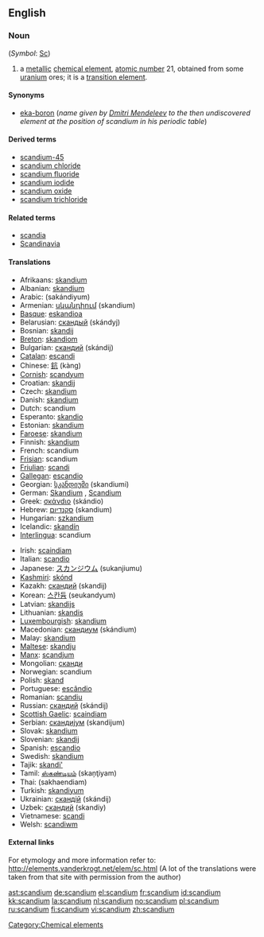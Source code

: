 {{see|Scandium}}
==English==
{{elements|Sc|calcium|Ca|titanium|Ti}}
===Noun===
{{wikipedia}}
{{en-noun|-}} (''Symbol'': [[Sc]])

# a [[metallic]] [[chemical element]], [[atomic number]] 21, obtained from some [[uranium]] ores; it is a [[transition element]].

====Synonyms====
*[[eka-boron]] (''name given by [[w:Dmitri Mendeleev|Dmitri Mendeleev]] to the then undiscovered element at the position of scandium in his periodic table'')

====Derived terms====
*[[scandium-45]]
*[[scandium chloride]]
*[[scandium fluoride]]
*[[scandium iodide]]
*[[scandium oxide]]
*[[scandium trichloride]]

====Related terms====
*[[scandia]]
*[[Scandinavia]]

==== Translations ====
{{top}}
*Afrikaans: [[skandium]]
*Albanian: [[skandium]]
*Arabic: {{ARchar|[[سكانديوم]]}} (sakándiyum) {{m}}
*Armenian: [[սկանդիում]] (skandium)
*[[Basque]]: [[eskandioa]]
*Belarusian: [[скандый]] (skándyj) {{m}}
*Bosnian: [[skandij]]
*[[Breton]]: [[skandiom]]
*Bulgarian: [[скандий]] (skándij) {{m}}
*[[Catalan]]: [[escandi]]
*Chinese: [[鈧]] (kàng)
*[[Cornish]]: [[scandyum]]
*Croatian: [[skandij]]
*Czech: [[skandium]]
*Danish: [[skandium]]
*Dutch: scandium {{n}}
*Esperanto: [[skandio]]
*Estonian: [[skandium]]
*[[Faroese]]: [[skandium]]
*Finnish: [[skandium]]
*French: scandium {{m}}
*[[Frisian]]: scandium
*[[Friulian]]: [[scandi]]
*[[Gallegan]]: [[escandio]]
*Georgian: [[სკანდიუმი]] (skandiumi)
*German: [[Skandium]] {{n}}, [[Scandium]] {{n}}
*Greek: [[σκάνdιο]] (skándio) {{n}}
*Hebrew: [[סקנדיום]] (skandium)
*Hungarian: [[szkandium]]
*Icelandic: [[skandín]]
*[[Interlingua]]: scandium
{{mid}}
*Irish: [[scaindiam]]
*Italian: [[scandio]] {{m}}
*Japanese: [[スカンジウム]] (sukanjiumu)
*[[Kashmiri]]: [[skónd]]
*Kazakh: [[скандий]] (skandij)
*Korean: [[스칸듐]] (seukandyum)
*Latvian: [[skandijs]]
*Lithuanian: [[skandis]]
*[[Luxembourgish]]: [[skandium]]
*Macedonian: [[скандиум]] (skándium) {{m}}
*Malay: [[skandium]]
*[[Maltese]]: [[skandju]]
*[[Manx]]: [[scandjum]]
*Mongolian: [[сканди]]
*Norwegian: scandium
*Polish: [[skand]] {{m}}
*Portuguese: [[escândio]] {{m}}
*Romanian: [[scandiu]] {{n}}
*Russian: [[скандий]] (skándij) {{m}}
*[[Scottish Gaelic]]: [[scaindiam]]
*Serbian: [[скандиjум]] (skandijum) {{m}}
*Slovak: [[skandium]]
*Slovenian: [[skandij]]
*Spanish: [[escandio]] {{m}}
*Swedish: [[skandium]]
*Tajik: [[skandi']]
*Tamil: [[ஸ்கண்டியம்]] (skaņţiyam)
*Thai: {{THchar|[[สแคนเดียม]]}} (sakhaendiam)
*Turkish: [[skandiyum]]
*Ukrainian: [[скандiй]] (skándij) {{m}}
*Uzbek: [[скандий]] (skandiy)
*Vietnamese: [[scandi]]
*Welsh: [[scandiwm]]
{{bottom}}

====External links====
For etymology and more information refer to:
http://elements.vanderkrogt.net/elem/sc.html
(A lot of the translations were taken from that site with permission from the author)

[[Category:Chemical elements]]

[[ast:scandium]]
[[de:scandium]]
[[el:scandium]]
[[fr:scandium]]
[[id:scandium]]
[[kk:scandium]]
[[la:scandium]]
[[nl:scandium]]
[[no:scandium]]
[[pl:scandium]]
[[ru:scandium]]
[[fi:scandium]]
[[vi:scandium]]
[[zh:scandium]]